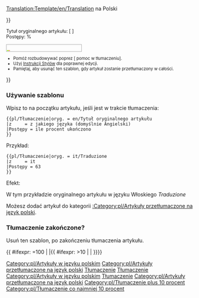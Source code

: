 <noinclude>[[Translation:Template/en/Translation]]</noinclude><noinclude></noinclude>{{en/Ambox| type  = style
| image = en/Translation.png
| text  = <strong>Ten artykuł jest obecnie tłumaczony z {{#switch:{{{z|}}}
  | ca = Catalan
  | cs = Czech
  | de = Niemieckiego
  | el = Greek
  | es = Hiszpańskiego
  | fi = Finnish
  | fr = Francuskiego
  | hr = Croatian
  | hu = Hungarian
  | it = Włoskiego
  | lb = Luxembourgish
  | nl = Dutch
  | no = Norwegian
  | pl = Polskiego
  | pt = Portuguese
  | ro = Romanian
  | ru = Rosyjskiego
  | sk = Slovak
  | sl = Slovenian
  | sr = Serbian
  | tr = Turkish
  | vi = Vietnamese
  | zh = Chinese
  | #default = Angielskiego
}} na Polski

}}</strong>
<div style="font-size: 90%">
Tytuł oryginalnego artykułu: <includeonly>[{{SERVER}}{{localurl:{{NAMESPACE}}:{{{oryg.}}}|action=view}} {{{oryg.}}}]</includeonly><noinclude>{{{oryg.}}}</noinclude><br/>Postępy: {{{Postępy|0}}}%</div>
<div style="width:200px; text-align:Left; border:1px solid #aaa; padding:1px; overflow:hidden;"><span style="width:{{#expr: ({{{Postępy|0}}}/100) * 100}}%; height:2px; background:#7fff00; float:left;">&nbsp;</span><span style="width:{{#expr: 100 - ({{{Postępy|0}}}/100) * 100}}%; height:2px; background:#ff7f50; float:left;">&nbsp;</span></div><div style="font-size: 80%">
*Pomóż rozbudowywać poprez [{{SERVER}}{{localurl:{{NAMESPACE}}:{{PAGENAME}}|action=edit}} pomoc w tłumaczeniu].
*Użyj [[en/Wiki/Manual of Style|Instrukcji Stylów]] dla poprawnej edycji.
*Pamiętaj, aby usunąć ten szablon, gdy artykuł zostanie przetłumaczony w całości.</div>
}}<includeonly>[[Category:pl/Artykuły w języku polskim]][[Category:pl/Artykuły przetłumaczone na język polski]]<noinclude>

=== Używanie szablonu ===
Wpisz to na początku artykułu, jeśli jest w trakcie tłumaczenia:
<pre>
{{pl/Tłumaczenie|oryg. = en/Tytuł oryginalnego artykułu
|z     = z jakiego języka (domyślnie Angielski)
|Postępy = ile procent ukończono
}}
</pre>
Przykład:
<pre>
{{pl/Tłumaczenie|oryg. = it/Traduzione
|z     = it
|Postępy = 63
}}
</pre>
Efekt:
{{pl/Tłumaczenie|oryg. = it/Traduzione
|z     = it
|Postępy = 63
}}

W tym przykładzie oryginalnego artykułu w języku Włoskiego ''Traduzione''
<p>Możesz dodać artykuł do kategorii [[:Category:pl/Artykuły przetłumaczone na język polski]].</p>

=== Tłumaczenie zakończone?===
Usuń ten szablon, po zakończeniu tłumaczenia artykułu.

[[Category:pl/Szablony|Tłumaczenie]][[Category:pl/W polach komunikatu|Tłumaczenie]][[Category:pl/Artykuły w języku polskim]][[Category:pl/Tłumaczenie|Tłumaczenie]]
</noinclude><includeonly>{{ #ifexpr: {{{2|0}}}=100 | |[[Category:pl/Artykuły przetłumaczone na język polski]]{{ #ifexpr: {{{2|0}}}>10 | [[Category:pl/Tłumaczenie plus 10 procent]] | [[Category:pl/Tłumaczenie co najmniej 10 procent]]}}}}</includeonly>